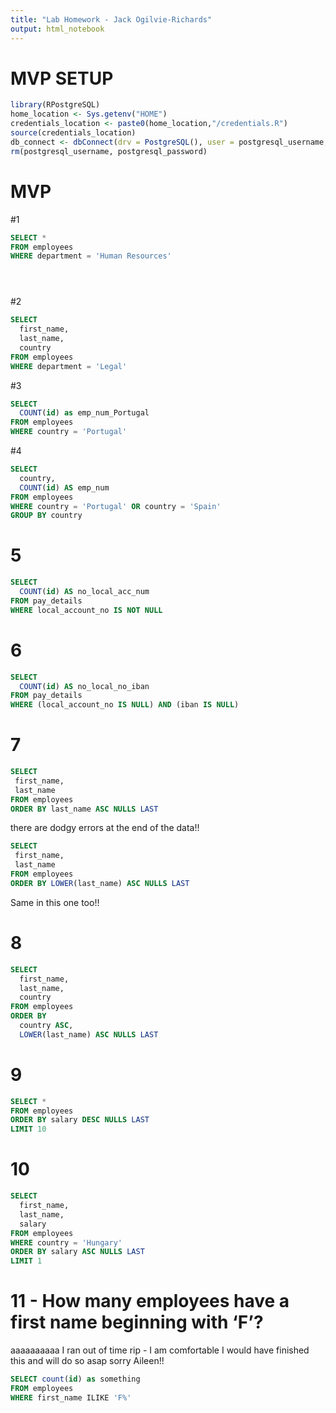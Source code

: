 ```yaml
---
title: "Lab Homework - Jack Ogilvie-Richards"
output: html_notebook
---
```



# MVP SETUP

```r
library(RPostgreSQL)
home_location <- Sys.getenv("HOME")
credentials_location <- paste0(home_location,"/credentials.R")
source(credentials_location)
db_connect <- dbConnect(drv = PostgreSQL(), user = postgresql_username, password = postgresql_password, dbname = "omni_employees", host = "localhost")
rm(postgresql_username, postgresql_password)
```


# MVP

#1
```sql

SELECT *
FROM employees
WHERE department = 'Human Resources'





```
#2

```sql

SELECT
  first_name,
  last_name, 
  country
FROM employees 
WHERE department = 'Legal'

```
#3

```sql

SELECT
  COUNT(id) as emp_num_Portugal
FROM employees
WHERE country = 'Portugal'

```

#4

```sql

SELECT 
  country,
  COUNT(id) AS emp_num
FROM employees
WHERE country = 'Portugal' OR country = 'Spain'
GROUP BY country

```

# 5

```sql

SELECT
  COUNT(id) AS no_local_acc_num
FROM pay_details
WHERE local_account_no IS NOT NULL

```


# 6

```sql

SELECT
  COUNT(id) AS no_local_no_iban
FROM pay_details
WHERE (local_account_no IS NULL) AND (iban IS NULL)

```


# 7

```sql

SELECT
 first_name,
 last_name
FROM employees
ORDER BY last_name ASC NULLS LAST

```
there are dodgy errors at the end of the data!!

```sql


SELECT
 first_name,
 last_name
FROM employees
ORDER BY LOWER(last_name) ASC NULLS LAST


```



Same in this one too!!


# 8 

```sql

SELECT
  first_name,
  last_name,
  country
FROM employees
ORDER BY 
  country ASC,
  LOWER(last_name) ASC NULLS LAST

```

# 9

```sql

SELECT *
FROM employees 
ORDER BY salary DESC NULLS LAST
LIMIT 10


```

# 10

```sql

SELECT
  first_name,
  last_name,
  salary
FROM employees 
WHERE country = 'Hungary'
ORDER BY salary ASC NULLS LAST
LIMIT 1


```

# 11 - How many employees have a first name beginning with ‘F’?


aaaaaaaaaa I ran out of time rip - I am comfortable I would have finished this and will do so asap sorry Aileen!!

```sql

SELECT count(id) as something
FROM employees 
WHERE first_name ILIKE 'F%'

```

```sql

```

```sql

```

```sql

```

```sql

```

```sql

```

```sql

```

```sql

```

```sql

```

```sql

```

```sql

```

```sql

```

```sql

```

```sql

```

```sql

```